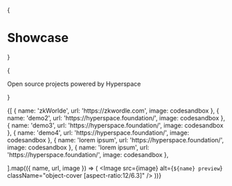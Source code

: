 



{<h1 className="mt-10 mb-4 text-center text-[2.5rem] font-bold tracking-tight">Showcase</h1>}

{<p className="mb-16 text-center text-lg text-gray-500 dark:text-gray-400">Open source projects powered by Hyperspace</p>}

<Cards>
  {[
    {
      name: 'zkWorlde',
      url: 'https://zkwordle.com',
      image: codesandbox
    },
    {
      name: 'demo2',
      url: 'https://hyperspace.foundation/',
      image: codesandbox
    },
    {
      name: 'demo3',
      url: 'https://hyperspace.foundation/',
      image: codesandbox
    },
    {
      name: 'demo4',
      url: 'https://hyperspace.foundation/',
      image: codesandbox
    },
    {
      name: 'lorem ipsum',
      url: 'https://hyperspace.foundation/',
      image: codesandbox
    },
    {
      name: 'lorem ipsum',
      url: 'https://hyperspace.foundation/',
      image: codesandbox
    },
  
  ].map(({ name, url, image }) => (
    <Card key={name} image arrow target="_blank" title={name} href={url}>
      <Image
        src={image}
        alt={`${name} preview`}
        className="object-cover [aspect-ratio:12/6.3]"
      />
    </Card>
  ))}
</Cards>